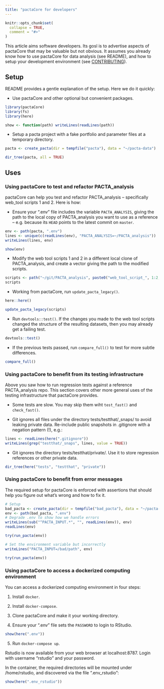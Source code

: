 ```yaml
---
title: "pactaCore for developers"
---
```


```r
knitr::opts_chunk$set(
  collapse = TRUE,
  comment = "#>"
)
```

This article aims software developers. Its gosl is to advertise aspects of
pactaCore that may be valuable but not obvious. It assumes you already know how
to use pactaCore for data analysis (see README), and how to setup your
development environment (see
[CONTRIBUTING](https://github.com/2DegreesInvesting/pactaCore/blob/main/.github/CONTRIBUTING.md)).

## Setup

README provides a gentle explanation of the setup. Here we do it quickly:

* Use pactaCore and other optional but convenient packages.

```r
library(pactaCore)
library(fs)
library(here)

show <- function(path) writeLines(readLines(path))
```

* Setup a pacta project with a fake portfolio and parameter files at a temporary
directory.

```r
pacta <- create_pacta(dir = tempfile("pacta"), data = "~/pacta-data")

dir_tree(pacta, all = TRUE)
```

## Uses

### Using pactaCore to test and refactor PACTA_analysis

pactaCore can help you test and refactor PACTA_analysis -- specifically web_tool
scripts 1 and 2. Here is how:

* Ensure your ".env" file includes the variable `PACTA_ANALYSIS`, giving the
path to the local copy of PACTA_analysis you want to use as a reference -- e.g.
because its `HEAD` points to the latest commit on `master`.

```r
env <- path(pacta, ".env")
lines <- unique(c(readLines(env), "PACTA_ANALYSIS=~/PACTA_analysis"))
writeLines(lines, env)

show(env)
```

* Modify the web tool scripts 1 and 2 in a different local clone of
PACTA_analysis, and create a vector giving the path to the modified scripts.

```r
scripts <- path("~/git/PACTA_analysis", paste0("web_tool_script_", 1:2, ".R"))
scripts
```

* Working from pactaCore, run `update_pacta_legacy()`.

```r
here::here()

update_pacta_legacy(scripts)
```

* Run `devtools::test()`. If the changes you made to the web tool scripts 
changed the structure of the resulting datasets, then you may already get a
failing test.

```r
devtools::test()
```

* If the previous tests passed, run `compare_full()` to test for more subtle
differences.

```r
compare_full()
```

### Using pactaCore to benefit from its testing infrastructure

Above you saw how to run regression tests against a reference PACTA_analysis
repo. This section covers other more general uses of the testing infrastructure
that pactaCore provides.

* Some tests are slow. You may skip them wiht `test_fast()` and `check_fast()`.

* Git ignores all files under the directory tests/testthat/_snaps/ to avoid
leaking private data. Re-include public snapshots in .gitignore with a negation
pattern (!), e.g.:

```r
lines <- readLines(here(".gitignore"))
writeLines(grep("testthat/_snaps", lines, value = TRUE))
```

* Git ignores the directory tests/testthat/private/. Use it to store regression
references or other private data.

```r
dir_tree(here("tests", "testthat", "private"))
```

### Using pactaCore to benefit from error messages

The required setup for pactaCore is enforced with assertions that should help
you figure out what's wrong and how to fix it.

```r
# Setup
bad_pacta <- create_pacta(dir = tempfile("bad_pacta"), data = "~/pacta-data")
env <- path(bad_pacta, ".env")
# Degrade .env to show how we handle errors
writeLines(sub("^PACTA_INPUT.*", "", readLines(env)), env)
readLines(env)

try(run_pacta(env))

# Set the environment variable but incorrectly
writeLines("PACTA_INPUT=/bad/path", env)

try(run_pacta(env))
```

### Using pactaCore to access a dockerized computing environment

You can access a dockerized computing environment in four steps:

1. Install `docker`.

2. Install `docker-compose`.

3. Clone pactaCore and make it your working directory.

4. Ensure your ".env" file sets the `PASSWORD` to login to RStudio.

```r
show(here(".env"))
```

5. Run `docker-compose up`.

Rstudio is now available from your web browser at localhost:8787. Login with
username "rstudio" and your password.

In the container, the required directories will be mounted under /home/rstudio,
and discovered via the file ".env_rstudio":

```r
show(here(".env_rstudio"))
```
